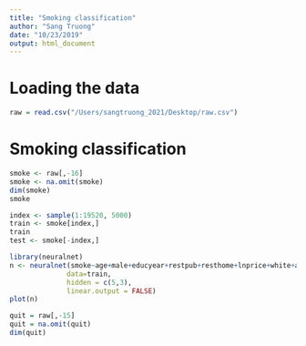 ```yaml
---
title: "Smoking classification"
author: "Sang Truong"
date: "10/23/2019"
output: html_document
---
```


# Loading the data

```r
raw = read.csv("/Users/sangtruong_2021/Desktop/raw.csv")
```

# Smoking classification

```r
smoke <- raw[,-16]
smoke <- na.omit(smoke)
dim(smoke)
smoke

index <- sample(1:19520, 5000)
train <- smoke[index,]
train
test <- smoke[-index,]

library(neuralnet)
n <- neuralnet(smoke~age+male+educyear+restpub+resthome+lnprice+white+asian+black+hisp+famincome+agesq, 
              data=train,
              hidden = c(5,3), 
              linear.output = FALSE)
plot(n)
```

```r
quit = raw[,-15]
quit = na.omit(quit)
dim(quit)
```